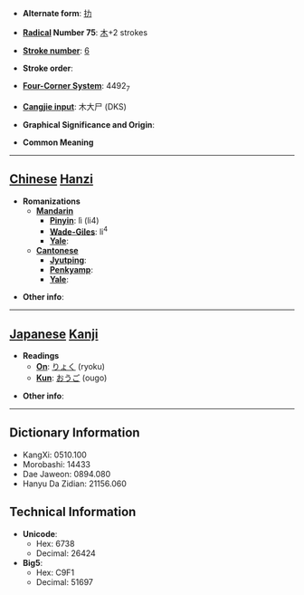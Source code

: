 * '''Alternate form''': [[扐]]

* '''[[Wiktionary:Chinese radical index| Radical]] Number 75''': [[Wiktionary:Chinese radical index 木|木]]+2 strokes

* '''[[Wiktionary:Chinese total strokes index|Stroke number]]''': [[Wiktionary:Chinese total strokes index 6|6]]

* '''Stroke order''': 

* '''[[Wiktionary:Chinese four corner index|Four-Corner System]]''': 4492<sub>7</sub>

* '''[[Wiktionary:Chinese Cangjie index|Cangjie input]]''': 木大尸 (DKS)

* '''Graphical Significance and Origin''': 

* '''Common Meaning'''

----

== [[Chinese]] [[Hanzi]] ==

* '''Romanizations'''
** '''[[Mandarin]]'''
*** '''[[Pinyin]]''': lì (li4)
*** '''[[Wade-Giles]]''': li<sup>4</sup>
*** '''[[Yale]]''': 
** '''[[Cantonese]]'''
*** '''[[Jyutping]]''':
*** '''[[Penkyamp]]''': 
*** '''[[Yale]]''': 

* '''Other info''': 

----

== [[Japanese]] [[Kanji]] ==

* '''Readings'''
** '''[[On]]''': [[りょく]] (ryoku)
** '''[[Kun]]''': [[おうご]] (ougo)

* '''Other info''':  

----

== Dictionary Information ==

* KangXi: 0510.100
* Morobashi: 14433
* Dae Jaweon: 0894.080
* Hanyu Da Zidian: 21156.060

== Technical Information ==

* '''Unicode''':
** Hex: 6738
** Decimal: 26424
* '''Big5''':
** Hex: C9F1
** Decimal: 51697